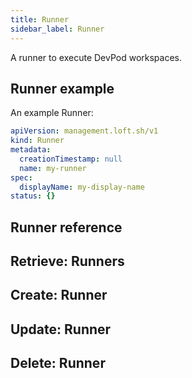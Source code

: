 ```yaml
---
title: Runner
sidebar_label: Runner
---
```


A runner to execute DevPod workspaces.

## Runner example

An example Runner:
```yaml
apiVersion: management.loft.sh/v1
kind: Runner
metadata:
  creationTimestamp: null
  name: my-runner
spec:
  displayName: my-display-name
status: {}

```

## Runner reference

<Reference />

## Retrieve: Runners

<Retrieve />

## Create: Runner

<Create />

## Update: Runner

<Update />

## Delete: Runner

<Delete />



